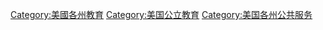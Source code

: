 
[[Category:美國各州教育|Category:美國各州教育]]
[[Category:美国公立教育|Category:美国公立教育]]
[[Category:美国各州公共服务|Category:美国各州公共服务]]